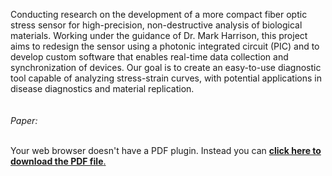 Conducting research on the development of a more compact fiber optic stress sensor for high-precision, non-destructive analysis of
biological materials. Working under the guidance of Dr. Mark Harrison, this project aims to redesign the sensor using a photonic 
integrated circuit (PIC) and to develop custom software that enables real-time data collection and synchronization of 
devices. Our goal is to create an easy-to-use diagnostic tool capable of analyzing stress-strain curves, with potential 
applications in disease diagnostics and material replication.\
\
\
*Paper:*  
\
<object data="/images/Fowler_App.pdf" type="application/pdf" width="100%" height="800px">  <p>Your web browser doesn't have a PDF plugin. Instead you can <a href="/images/Fowler_App.pdf"> **click here to download the PDF file**.</a></p> </object>